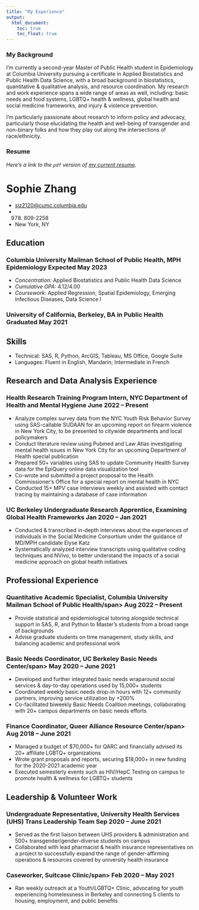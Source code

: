 ```yaml
---
title: "My Experience"
output: 
  html_document:
    toc: true
    toc_float: true
---
```


### My Background

I’m currently a second-year Master of Public Health student in Epidemiology at Columbia University pursuing a certificate in Applied Biostatistics and Public Health Data Science, with a broad background in biostatistics, quantitative & qualitative analysis, and resource coordination. My research and work experience spans a wide range of areas as well, including: basic needs and food systems, LGBTQ+ health & wellness, global health and social medicine frameworks, and injury & violence prevention. 

I'm particularly passionate about research to inform policy and advocacy, particularly those elucidating the health and well-being of transgender and non-binary folks and how they play out along the intersections of race/ethnicity. 


### Resume

*Here's a link to the `pdf` version of [my current resume](https://drive.google.com/file/d/1b2QSKWLYn_KWABWQyGyd8sXSLuAwS2Tp/view?usp=share_link).*

# Sophie Zhang

- <sjz2120@cumc.columbia.edu>
- (978) 809-2258
- New York, NY


## Education

### <span>Columbia University Mailman School of Public Health, MPH Epidemiology</span> <span>Expected May 2023</span>

  - *Concentration:* Applied Biostatistics and Public Health Data Science
  - *Cumulative GPA:* 4.12/4.00
  - *Coursework:* Applied Regression, Spatial Epidemiology, Emerging Infectious Diseases, Data Science I
 
### <span>University of California, Berkeley, BA in Public Health</span> <span>Graduated May 2021</span>

  
## Skills

 - Technical: SAS, R, Python, ArcGIS, Tableau, MS Office, Google Suite
 - Languages: Fluent in English, Mandarin; Intermediate in French
 

## Research and Data Analysis Experience

### <span>Health Research Training Program Intern, NYC Department of Health and Mental Hygiene</span> <span>June 2022 -- Present</span>

 - Analyze complex survey data from the NYC Youth Risk Behavior Survey using SAS-callable SUDAAN for an upcoming report on firearm violence in New York City, to be presented to citywide departments and local policymakers
 - Conduct literature review using Pubmed and Law Atlas investigating mental health issues in New York City for an upcoming Department of Health special publication
 - Prepared 50+ variables using SAS to update Community Health Survey data for the EpiQuery online data visualization tool
 - Co-wrote and submitted a project proposal to the Health Commissioner’s Office for a special report on mental health in NYC
 - Conducted 15+ MPV case interviews weekly and assisted with contact tracing by maintaining a database of case information

### <span>UC Berkeley Undergraduate Research Apprentice, Examining Global Health Frameworks</span> <span> Jan 2020 -- Jan 2021</span>

 - Conducted & transcribed in-depth interviews about the experiences of individuals in the Social Medicine Consortium under the guidance of MD/MPH candidate Elyse Katz
 - Systematically analyzed interview transcripts using qualitative coding techniques and NVivo, to better understand the impacts of a social medicine approach on global health initiatives


## Professional Experience

### <span>Quantitative Academic Specialist, Columbia University Mailman School of Public Health/span> <span>Aug 2022 -- Present</span>

 - Provide statistical and epidemiological tutoring alongside technical support in SAS, R, and Python to Master’s students from a broad range of backgrounds
 - Advise graduate students on time management, study skills, and balancing academic and professional work

### <span>Basic Needs Coordinator, UC Berkeley Basic Needs Center/span> <span>May 2020 -- June 2021</span>

 - Developed and further integrated basic needs wraparound social services & day-to-day operations used by 15,000+ students
 - Coordinated weekly basic needs drop-in hours with 12+ community partners, improving service utilization by +200%
 - Co-facilitated biweekly Basic Needs Coalition meetings, collaborating with 20+ campus departments on basic needs efforts

### <span>Finance Coordinator, Queer Alliance Resource Center/span> <span>Aug 2018 -- June 2021</span>

 - Managed a budget of $70,000+ for QARC and financially advised its 20+ affiliate LGBTQ+ organizations
 - Wrote grant proposals and reports, securing $18,000+ in new funding for the 2020-2021 academic year
 - Executed semesterly events such as HIV/HepC Testing on campus to promote health & wellness for LGBTQ+ students

## Leadership & Volunteer Work

### <span>Undergraduate Representative, University Health Services (UHS) Trans Leadership Team</span> <span>Sep 2020 -- June 2021</span>

 - Served as the first liaison between UHS providers & administration and 500+ transgender/gender-diverse students on campus
 - Collaborated with lead pharmacist & health insurance representatives on a project to successfully expand the range of
gender-affirming operations & resources covered by university health insurance
 
### <span>Caseworker, Suitcase Clinic/span> <span>Feb 2020 -- May 2021</span>

 - Ran weekly outreach at a Youth/LGBTQ+ Clinic, advocating for youth experiencing homelessness in Berkeley and connecting 5 clients to housing, employment, and public benefits

